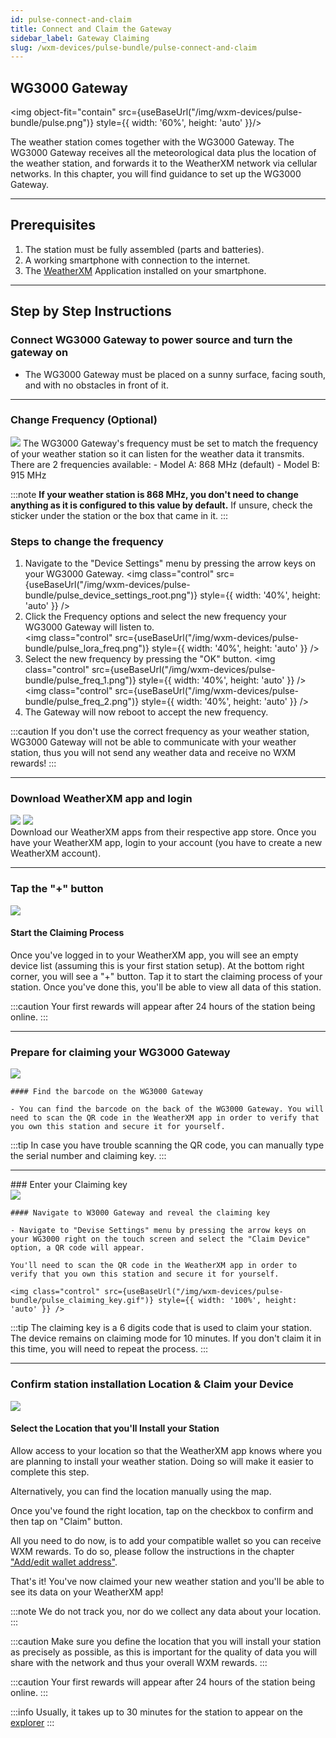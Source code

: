 ```yaml
---
id: pulse-connect-and-claim
title: Connect and Claim the Gateway
sidebar_label: Gateway Claiming
slug: /wxm-devices/pulse-bundle/pulse-connect-and-claim
---
```



## WG3000 Gateway

<img object-fit="contain" src={useBaseUrl("/img/wxm-devices/pulse-bundle/pulse.png")} style={{ width: '60%', height: 'auto' }}/>

The weather station comes together with the WG3000 Gateway.
The WG3000 Gateway receives all the meteorological data plus the location of the weather station, and forwards it to the WeatherXM network via cellular networks.
In this chapter, you will find guidance to set up the WG3000 Gateway.
<hr/>

## Prerequisites

1. The station must be fully assembled (parts and batteries).
1. A working smartphone with connection to the internet.
1. The [WeatherXM](/wxm-devices/D1-bundle/D1-connect-and-claim#download-weatherxm-app-and-login) Application installed on your smartphone.

<hr/>

## Step by Step Instructions

### Connect WG3000 Gateway to power source and turn the gateway on
 
- The WG3000 Gateway must be placed on a sunny surface, facing south, and with no obstacles in front of it.


<hr/>

### Change Frequency (Optional)

<div class="explanation">
  <img src={useBaseUrl("/img/wxm-devices/pulse-bundle/pulse.png")} />
  <span>
The WG3000 Gateway's frequency must be set to match the frequency of your weather station so it can listen for the weather data it transmits. There are 2 frequencies available:
- Model A: 868 MHz (default)
- Model B: 915 MHz


:::note
**If your weather station is 868 MHz, you don't need to change anything as it is configured to this value by default.**
If unsure, check the sticker under the station or the box that came in it.
:::
  </span>
</div>

### Steps to change the frequency
1. Navigate to the "Device Settings" menu by pressing the arrow keys on your WG3000 Gateway.
  <img class="control" src={useBaseUrl("/img/wxm-devices/pulse-bundle/pulse_device_settings_root.png")} style={{ width: '40%', height: 'auto' }} />
2. Click the Frequency options and select the new frequency your WG3000 Gateway will listen to.  
  <img class="control" src={useBaseUrl("/img/wxm-devices/pulse-bundle/pulse_lora_freq.png")} style={{ width: '40%', height: 'auto' }} />
3. Select the new frequency by pressing the "OK" button. 
  <img class="control" src={useBaseUrl("/img/wxm-devices/pulse-bundle/pulse_freq_1.png")} style={{ width: '40%', height: 'auto' }} />
  <img class="control" src={useBaseUrl("/img/wxm-devices/pulse-bundle/pulse_freq_2.png")} style={{ width: '40%', height: 'auto'  }} />
4. The Gateway will now reboot to accept the new frequency. 


:::caution
If you don't use the correct frequency as your weather station, WG3000 Gateway will not be able to communicate with your weather station, thus you will not send any weather data and receive no WXM rewards!
:::

<hr/>


### Download WeatherXM app and login

<div class="explanation">
  <div class="app-store">
   <Link to="https://play.google.com/store/apps/details?id=com.weatherxm.app&hl=en&gl=US" target="blank"><img src={useBaseUrl("img/wxm-devices/wifi-m5-bundle/google-play-badge.svg")}/></Link>
   <Link to="https://apps.apple.com/ie/app/weatherxm/id1629841929" target="blank"><img src={useBaseUrl("img/wxm-devices/wifi-m5-bundle/App_Store_Badge.svg")}/></Link>

  </div>
  <span>Download our WeatherXM apps from their respective app store. Once you have your WeatherXM app, login to your account (you have to create a new WeatherXM account).</span>
</div>
<hr/>

### Tap the "+" button

<div class="explanation">
  <img src={useBaseUrl("img/wxm-devices/wifi-m5-bundle/pus-button.svg")} />
  <div>
    <h4>Start the Claiming Process</h4>
    <p>
      Once you've logged in to your WeatherXM app, you will see an empty device list (assuming this is your first station setup). At the bottom right corner, you will see a "+" button. Tap it to start the claiming process of your station. Once you've done this, you'll be able to view all data of this station.
    </p>
  </div>
</div>

:::caution
Your first rewards will appear after 24 hours of the station being online.
:::  

<hr/>

### Prepare for claiming your WG3000 Gateway

<div class="explanation">
    <img style={{width:"calc(100%*1/3 - 10px)"}} src={useBaseUrl("/img/wxm-devices/pulse-bundle/pulse-claiming.jpeg")} />
    <div style={{width:"calc(100%*2/3 - 10px)"}} >

    #### Find the barcode on the WG3000 Gateway

    - You can find the barcode on the back of the WG3000 Gateway. You will need to scan the QR code in the WeatherXM app in order to verify that you own this station and secure it for yourself.

  
  </div>
</div>

:::tip
In case you have trouble scanning the QR code, you can manually type the serial number and claiming key.
:::

<hr/>
### Enter your Claiming key

<div class="explanation">
    <img style={{width:"calc(100%*1/3 - 10px)"}} src={useBaseUrl("/img/wxm-devices/pulse-bundle/pulse-claiming-key.jpeg")} />
    <div style={{width:"calc(100%*2/3 - 10px)"}} >

    #### Navigate to W3000 Gateway and reveal the claiming key

    - Navigate to "Devise Settings" menu by pressing the arrow keys on your WG3000 right on the touch screen and select the "Claim Device" option, a QR code will appear.

    You'll need to scan the QR code in the WeatherXM app in order to verify that you own this station and secure it for yourself.

    <img class="control" src={useBaseUrl("/img/wxm-devices/pulse-bundle/pulse_claiming_key.gif")} style={{ width: '100%', height: 'auto' }} />
  </div>
</div>

:::tip
The claiming key is a 6 digits code that is used to claim your station. The device remains on claiming mode for 10 minutes. If you don't claim it in this time, you will need to repeat the process.
:::

<hr/>

### Confirm station installation Location & Claim your Device

<div class="explanation small-big">
  <img src={useBaseUrl("/img/wxm-devices/pulse-bundle/pulse-location.jpeg")} />
  <span>

#### Select the Location that you'll Install your Station

Allow access to your location so that the WeatherXM app knows where you are planning to install your weather station. Doing so will make it easier to complete this step.

Alternatively, you can find the location manually using the map.

Once you've found the right location, tap on the checkbox to confirm and then tap on "Claim" button.

All you need to do now, is to add your compatible wallet so you can receive WXM rewards. To do so, please follow the instructions in the chapter  ["Add/edit wallet address"](/wallet/add-edit-wallet-address#how-to-create-wallet-on-metamask).

That's it! You've now claimed your new weather station and you'll be able to see its data on your WeatherXM app!

:::note
We do not track you, nor do we collect any data about your location.
:::

:::caution
Make sure you define the location that you will install your station as precisely as possible, as this is important for the quality of data you will share with the network and thus your overall WXM rewards.
:::

:::caution
Your first rewards will appear after 24 hours of the station being online.
:::
  </span>
</div>

:::info 
Usually, it takes up to 30 minutes for the station to appear on the [explorer](https://explorer.weatherxm.com/stats)
:::
